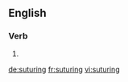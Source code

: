 
==English==

===Verb===
{{head|en|present participle}}

# {{present participle of|suture|lang=en}}

[[de:suturing]]
[[fr:suturing]]
[[vi:suturing]]